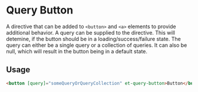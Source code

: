 # Query Button

A directive that can be added to `<button>` and `<a>` elements to provide additional behavior.
A query can be supplied to the directive. This will detemine, if the button should be in a loading/success/failure state.
The query can either be a single query or a collection of queries. It can also be null, which will result in the button being in a default state.

## Usage

```html
<button [query]="someQueryOrQueryCollection" et-query-button>Button</button>
```


<ArgsTable story={PRIMARY_STORY} />
